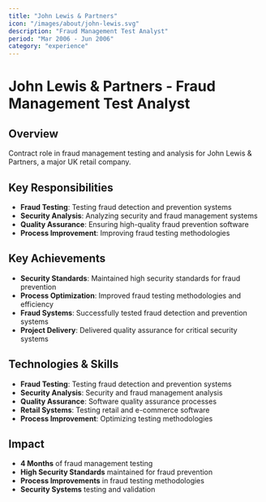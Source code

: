 ```yaml
---
title: "John Lewis & Partners"
icon: "/images/about/john-lewis.svg"
description: "Fraud Management Test Analyst"
period: "Mar 2006 - Jun 2006"
category: "experience"
---
```


# John Lewis & Partners - Fraud Management Test Analyst

## Overview

Contract role in fraud management testing and analysis for John Lewis & Partners, a major UK retail company.

## Key Responsibilities

- **Fraud Testing**: Testing fraud detection and prevention systems
- **Security Analysis**: Analyzing security and fraud management systems
- **Quality Assurance**: Ensuring high-quality fraud prevention software
- **Process Improvement**: Improving fraud testing methodologies

## Key Achievements

- **Security Standards**: Maintained high security standards for fraud prevention
- **Process Optimization**: Improved fraud testing methodologies and efficiency
- **Fraud Systems**: Successfully tested fraud detection and prevention systems
- **Project Delivery**: Delivered quality assurance for critical security systems

## Technologies & Skills

- **Fraud Testing**: Testing fraud detection and prevention systems
- **Security Analysis**: Security and fraud management analysis
- **Quality Assurance**: Software quality assurance processes
- **Retail Systems**: Testing retail and e-commerce software
- **Process Improvement**: Optimizing testing methodologies

## Impact

- **4 Months** of fraud management testing
- **High Security Standards** maintained for fraud prevention
- **Process Improvements** in fraud testing methodologies
- **Security Systems** testing and validation 